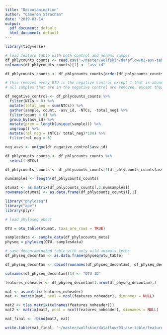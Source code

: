 ```yaml
---
title: "Decontamination"
author: "Cameron Strachan"
date: '2019-03-14'
output:
  pdf_document: default
  html_document: default
---
```



```r
library(tidyverse)
```


```r
# load feature table with both control and normal sampes
df_phlycounts_counts <- read.csv("~/master/wolfskin/dataflow/03-asv-table/feature-table.txt", sep = '\t', skip = 1)
colnames(df_phlycounts_counts)[1] <- "asv_id"

df_phlycounts_counts <- df_phlycounts_counts[order(df_phlycounts_counts$asv_id),] 

# this removes every OTU in the negative control except 1 that is abundant in several human samples
# all samples that are in the negative control are removed, except those that are over 3% abundance in the negative control 

df_negative_control <- df_phlycounts_counts %>%
  filter(NTCs > 0) %>%
  mutate(total_neg = sum(NTCs)) %>%
  gather(sample, count, -asv_id, -NTCs, -total_neg) %>%
  filter(count > 0) %>%
  group_by(asv_id) %>%
  mutate(prev = length(unique(sample))) %>%
  ungroup() %>%
  mutate(rel_neg = (NTCs/ total_neg)*100) %>%
  filter(rel_neg > 3)

neg_asvs <- unique(df_negative_control$asv_id)  

df_phlycounts_counts <- df_phlycounts_counts %>%
  select(-NTCs)

df_phlycounts_counts <- df_phlycounts_counts[!(df_phlycounts_counts$asv_id %in% neg_asvs), ]

numsamples <- length(df_phlycounts_counts)

otumat <- as.matrix(df_phlycounts_counts[,2:numsamples])
rownames(otumat) <- as.data.frame(df_phlycounts_counts)[,1]
```

```r
library("phyloseq")
library("ape")
library(plyr)

# load phyloseq obect

OTU = otu_table(otumat, taxa_are_rows = TRUE)

samplesdata <- sample_data(df_phylocounts_meta)
physeq = phyloseq(OTU, samplesdata)
```

```r
# save decontaminated table with only wild animals feces
df_physeq_decontam <- as.data.frame(physeq@otu_table)

df_physeq_decontam <- cbind(rownames(df_physeq_decontam), df_physeq_decontam)

colnames(df_physeq_decontam)[1] <- "OTU ID"

features_noheader <- df_physeq_decontam[1:nrow(df_physeq_decontam),]

mat <- as.matrix(features_noheader)
mat <- matrix(mat, ncol = ncol(features_noheader), dimnames = NULL)

mat2 <- t(as.matrix(colnames(features_noheader)))
mat2 <- matrix(mat2, ncol = ncol(features_noheader), dimnames = NULL)

mat_final <- rbind(mat2, mat)

write.table(mat_final, '~/master/wolfskin/dataflow/03-asv-table/feature-table-decontam.txt', col.names = FALSE, quote = FALSE, row.names = FALSE, sep = "\t")
```